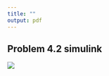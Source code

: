 ```yaml
---
title: ""
output: pdf
---
```


## Problem 4.2 simulink
![]('https://raw.githubusercontent.com/rendellc/The-Greatest-Exercises/master/ttk4215/Assignment\ 1/writeup/five_triangles.png')

